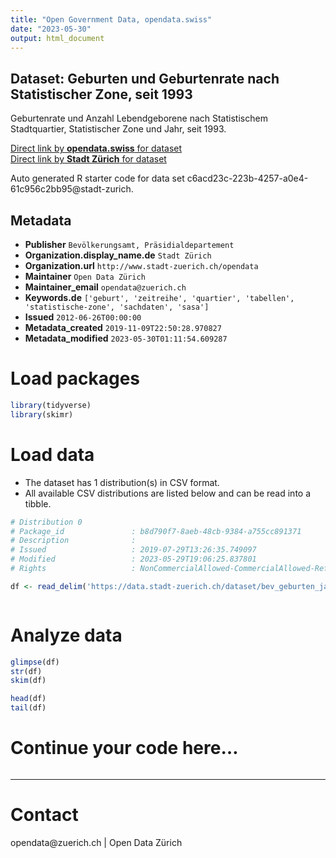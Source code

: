 ```yaml
---
title: "Open Government Data, opendata.swiss"
date: "2023-05-30"
output: html_document
---
```


## Dataset: Geburten und Geburtenrate nach Statistischer Zone, seit 1993


Geburtenrate und Anzahl Lebendgeborene nach Statistischem Stadtquartier, Statistischer Zone und Jahr, seit 1993.


[Direct link by **opendata.swiss** for dataset](https://opendata.swiss/de/dataset/geburten-und-geburtenrate-nach-statistischer-zone-seit-19932)<br>
[Direct link by **Stadt Zürich** for dataset](https://data.stadt-zuerich.ch/dataset/bev_geburten_jahr_geburtenrate_quartier_statz_od4022)

Auto generated R starter code for data set c6acd23c-223b-4257-a0e4-61c956c2bb95@stadt-zurich.

## Metadata

- **Publisher** `Bevölkerungsamt, Präsidialdepartement`
- **Organization.display_name.de** `Stadt Zürich`
- **Organization.url** `http://www.stadt-zuerich.ch/opendata`
- **Maintainer** `Open Data Zürich`
- **Maintainer_email** `opendata@zuerich.ch`
- **Keywords.de** `['geburt', 'zeitreihe', 'quartier', 'tabellen', 'statistische-zone', 'sachdaten', 'sasa']`
- **Issued** `2012-06-26T00:00:00`
- **Metadata_created** `2019-11-09T22:50:28.970827`
- **Metadata_modified** `2023-05-30T01:11:54.609287`


# Load packages

```r

library(tidyverse)
library(skimr)

```

# Load data

-   The dataset has 1 distribution(s) in CSV format.
-   All available CSV distributions are listed below and can be read into a tibble.

```r

# Distribution 0
# Package_id               : b8d790f7-8aeb-48cb-9384-a755cc891371
# Description              : 
# Issued                   : 2019-07-29T13:26:35.749097
# Modified                 : 2023-05-29T19:06:25.837801
# Rights                   : NonCommercialAllowed-CommercialAllowed-ReferenceNotRequired

df <- read_delim('https://data.stadt-zuerich.ch/dataset/bev_geburten_jahr_geburtenrate_quartier_statz_od4022/download/BEV402OD4022.csv')



```

# Analyze data

```r

glimpse(df)
str(df)
skim(df)

head(df)
tail(df)

```

# Continue your code here...

```r

```

------------------------------------------------------------------------

# Contact

opendata@zuerich.ch | Open Data Zürich
